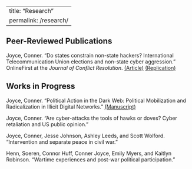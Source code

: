 
---
title: "Research"
permalink: /research/
---

## Peer-Reviewed Publications

Joyce, Conner. "Do states constrain non-state hackers? International Telecommunication Union elections and non-state cyber aggression." OnlineFirst at the *Journal of Conflict Resolution*. [(Article)](https://journals.sagepub.com/doi/10.1177/00220027251323557){target=_blank} [(Replication)](https://dataverse.harvard.edu/dataset.xhtml?persistentId=doi:10.7910/DVN/SETYU7){target=_blank}


## Works in Progress

Joyce, Conner. "Political Action in the Dark Web: Political Mobilization and Radicalization in Illicit Digital Networks." [(Manuscript)](https://osf.io/preprints/socarxiv/x6yh4_v1){target=_blank}

Joyce, Conner.  "Are cyber-attacks the tools of hawks or doves? Cyber retaliation and US public opinion."

Joyce, Conner, Jesse Johnson, Ashley Leeds, and Scott Wolford.  "Intervention and separate peace in civil war." 

Henn, Soeren, Connor Huff, Conner Joyce, Emily Myers, and Kaitlyn Robinson. "Wartime experiences and post-war political participation."


